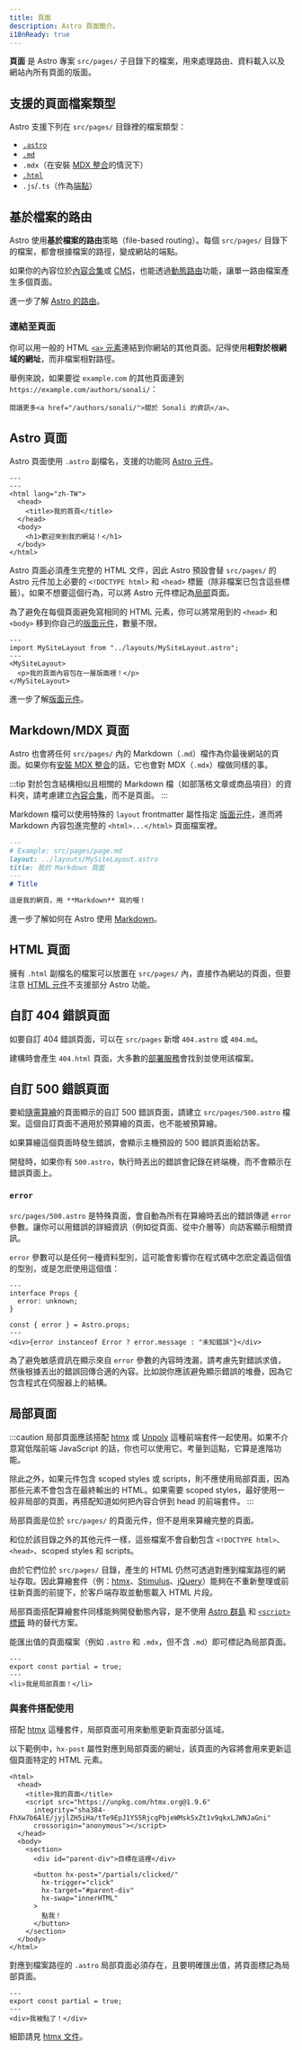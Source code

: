 ```yaml
---
title: 頁面
description: Astro 頁面簡介。
i18nReady: true
---
```


**頁面** 是 Astro 專案 `src/pages/` 子目錄下的檔案，用來處理路由、資料載入以及網站內所有頁面的版面。

## 支援的頁面檔案類型

Astro 支援下列在 `src/pages/` 目錄裡的檔案類型：

- [`.astro`](#astro-頁面)
- [`.md`](#markdownmdx-頁面)
- `.mdx`（在安裝 [MDX 整合](/zh-tw/guides/integrations-guide/mdx/#installation)的情況下）
- [`.html`](#html-頁面)
- `.js`/`.ts`（作為[端點](/zh-tw/guides/endpoints/)）

## 基於檔案的路由

Astro 使用**基於檔案的路由**策略（file-based routing）。每個 `src/pages/` 目錄下的檔案，都會根據檔案的路徑，變成網站的端點。

如果你的內容位於[內容合集](/zh-tw/guides/content-collections/)或 [CMS](/zh-tw/guides/cms/)，也能透過[動態路由](/zh-tw/guides/routing/#dynamic-routes)功能，讓單一路由檔案產生多個頁面。

<ReadMore>進一步了解 [Astro 的路由](/zh-tw/guides/routing/)。</ReadMore>

### 連結至頁面

你可以用一般的 HTML [`<a>` 元素](https://developer.mozilla.org/en-US/docs/Web/HTML/Element/a)連結到你網站的其他頁面。記得使用**相對於根網域的網址**，而非檔案相對路徑。

舉例來說，如果要從 `example.com` 的其他頁面連到 `https://example.com/authors/sonali/`：

```astro title="src/pages/index.astro"
閱讀更多<a href="/authors/sonali/">關於 Sonali 的資訊</a>。
```

## Astro 頁面

Astro 頁面使用 `.astro` 副檔名，支援的功能同 [Astro 元件](/zh-tw/basics/astro-components/)。

```astro title="src/pages/index.astro"
---
---
<html lang="zh-TW">
  <head>
    <title>我的首頁</title>
  </head>
  <body>
    <h1>歡迎來到我的網站！</h1>
  </body>
</html>
```

Astro 頁面必須產生完整的 HTML 文件，因此 Astro 預設會替 `src/pages/` 的 Astro 元件加上必要的 `<!DOCTYPE html>` 和 `<head>` 標籤（除非檔案已包含這些標籤）。如果不想要這個行為，可以將 Astro 元件標記為[局部](#局部頁面)頁面。

為了避免在每個頁面避免寫相同的 HTML 元素，你可以將常用到的 `<head>` 和 `<body>` 移到你自己的[版面元件](/zh-tw/basics/layouts/)，數量不限。

```astro title="src/pages/index.astro" /</?MySiteLayout>/ {2}
---
import MySiteLayout from "../layouts/MySiteLayout.astro";
---
<MySiteLayout>
  <p>我的頁面內容包在一層版面裡！</p>
</MySiteLayout>
```

<ReadMore>進一步了解[版面元件](/zh-tw/basics/layouts/)。</ReadMore>

## Markdown/MDX 頁面

Astro 也會將任何 `src/pages/` 內的 Markdown（`.md`）檔作為你最後網站的頁面。如果你有[安裝 MDX 整合](/zh-tw/guides/integrations-guide/mdx/#installation)的話，它也會對 MDX（`.mdx`）檔做同樣的事。

:::tip
對於包含結構相似且相關的 Markdown 檔（如部落格文章或商品項目）的資料夾，請考慮建立[內容合集](/zh-tw/guides/content-collections/)，而不是頁面。
:::

Markdown 檔可以使用特殊的 `layout` frontmatter 屬性指定 [版面元件](/zh-tw/basics/layouts/)，進而將 Markdown 內容包進完整的 `<html>...</html>` 頁面檔案裡。

```md {3}
---
# Example: src/pages/page.md
layout: ../layouts/MySiteLayout.astro
title: 我的 Markdown 頁面
---
# Title

這是我的網頁，用 **Markdown** 寫的喔！
```

<ReadMore>進一步了解如何在 Astro 使用 [Markdown](/zh-tw/guides/markdown-content/)。</ReadMore>

## HTML 頁面

擁有 `.html` 副檔名的檔案可以放置在 `src/pages/` 內，直接作為網站的頁面，但要注意 [HTML 元件](/zh-tw/basics/astro-components/#html-元件)不支援部分 Astro 功能。

## 自訂 404 錯誤頁面

如要自訂 404 錯誤頁面，可以在 `src/pages` 新增 `404.astro` 或 `404.md`。

建構時會產生 `404.html` 頁面，大多數的[部署服務](/zh-tw/guides/deploy/)會找到並使用該檔案。

## 自訂 500 錯誤頁面

要給[隨需算繪](/zh-tw/guides/on-demand-rendering/)的頁面顯示的自訂 500 錯誤頁面，請建立 `src/pages/500.astro` 檔案。這個自訂頁面不適用於預算繪的頁面，也不能被預算繪。

如果算繪這個頁面時發生錯誤，會顯示主機預設的 500 錯誤頁面給訪客。

<p><Since v="4.10.3" /></p>

開發時，如果你有 `500.astro`，執行時丟出的錯誤會記錄在終端機，而不會顯示在錯誤頁面上。

### `error`

<p><Since v="4.11.0" /></p>

`src/pages/500.astro` 是特殊頁面，會自動為所有在算繪時丟出的錯誤傳遞 `error` 參數。讓你可以用錯誤的詳細資訊（例如從頁面、從中介層等）向訪客顯示相關資訊。

`error` 參數可以是任何一種資料型別，這可能會影響你在程式碼中怎麽定義這個值的型別，或是怎麽使用這個值：

```astro title="src/pages/500.astro"
---
interface Props {
  error: unknown;
}

const { error } = Astro.props;
---
<div>{error instanceof Error ? error.message : "未知錯誤"}</div>
```

為了避免敏感資訊在顯示來自 `error` 參數的內容時洩漏，請考慮先對錯誤求值，然後根據丟出的錯誤回傳合適的內容。比如說你應該避免顯示錯誤的堆疊，因為它包含程式在伺服器上的結構。

## 局部頁面

<p><Since v="3.4.0" /></p>

:::caution
局部頁面應該搭配 [htmx](https://htmx.org/) 或 [Unpoly](https://unpoly.com/) 這種前端套件一起使用。如果不介意寫低階前端 JavaScript 的話，你也可以使用它。考量到這點，它算是進階功能。

除此之外，如果元件包含 scoped styles 或 scripts，則不應使用局部頁面，因為那些元素不會包含在最終輸出的 HTML。如果需要 scoped styles，最好使用一般非局部的頁面，再搭配知道如何把內容合併到 head 的前端套件。
:::

局部頁面是位於 `src/pages/` 的頁面元件，但不是用來算繪完整的頁面。

和位於該目錄之外的其他元件一樣，這些檔案不會自動包含 `<!DOCTYPE html>`、`<head>`、scoped styles 和 scripts。

由於它們位於 `src/pages/` 目錄，產生的 HTML 仍然可透過對應到檔案路徑的網址存取。因此算繪套件（例：[htmx](https://htmx.org/)、[Stimulus](https://stimulus.hotwired.dev/)、[jQuery](https://jquery.com/)）能夠在不重新整理或前往新頁面的前提下，於客戶端存取並動態載入 HTML 片段。

局部頁面搭配算繪套件同樣能夠開發動態內容，是不使用 [Astro 群島](/zh-tw/concepts/islands/) 和 [`<script>` 標籤](/zh-tw/guides/client-side-scripts/) 時的替代方案。

能匯出值的頁面檔案（例如 `.astro` 和 `.mdx`，但不含 `.md`）即可標記為局部頁面。

```astro title="src/pages/partial.astro" ins={2}
---
export const partial = true;
---
<li>我是局部頁面！</li>
```

### 與套件搭配使用

搭配 [htmx](https://htmx.org/) 這種套件，局部頁面可用來動態更新頁面部分區域。

以下範例中，`hx-post` 屬性對應到局部頁面的網址，該頁面的內容將會用來更新這個頁面特定的 HTML 元素。

```astro title="src/pages/index.astro" 'hx-post="/partials/clicked/"'
<html>
  <head>
    <title>我的頁面</title>
    <script src="https://unpkg.com/htmx.org@1.9.6"
      integrity="sha384-FhXw7b6AlE/jyjlZH5iHa/tTe9EpJ1Y55RjcgPbjeWMskSxZt1v9qkxLJWNJaGni"
      crossorigin="anonymous"></script>
  </head>
  <body>
    <section>
      <div id="parent-div">目標在這裡</div>
    
      <button hx-post="/partials/clicked/"
        hx-trigger="click"
        hx-target="#parent-div"
        hx-swap="innerHTML"
      >
        點我！
      </button>
    </section>
  </body>
</html>
```

對應到檔案路徑的 `.astro` 局部頁面必須存在，且要明確匯出值，將頁面標記為局部頁面。

```astro title="src/pages/partials/clicked.astro" {2}
---
export const partial = true;
---
<div>我被點了！</div>
```

細節請見 [htmx 文件](https://htmx.org/docs/)。
